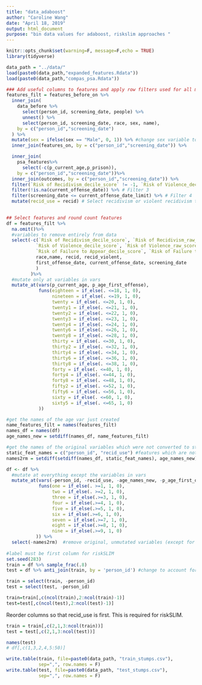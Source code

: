 ```yaml
---
title: "data_adaboost"
author: "Caroline Wang"
date: "April 18, 2019"
output: html_document
purpose: "bin data values for adaboost, riskslim approaches "
---
```


```r
knitr::opts_chunk$set(warning=F, message=F,echo = TRUE)
library(tidyverse)
```

```r
data_path = "../data/"
load(paste0(data_path,"expanded_features.Rdata"))
load(paste0(data_path,"compas_psa.Rdata"))

```

```r
### Add useful columns to features and apply row filters used for all models
features_filt = features_before_on %>%
  inner_join(
    data_before %>% 
      select(person_id, screening_date, people) %>%
      unnest() %>%
      select(person_id, screening_date, race, sex, name),
    by = c("person_id","screening_date")
  ) %>%
  mutate(sex = ifelse(sex == "Male", 0, 1)) %>% #change sex variable to numeric encoding
  inner_join(features_on, by = c("person_id","screening_date")) %>%

  inner_join(
    psa_features%>%
      select(-c(p_current_age,p_prison)), 
    by = c("person_id","screening_date"))%>%
  inner_join(outcomes, by = c("person_id","screening_date")) %>%
  filter(`Risk of Recidivism_decile_score` != -1, `Risk of Violence_decile_score` != -1) %>% # Filter 1
  filter(!is.na(current_offense_date)) %>% # Filter 3
  filter(screening_date <= current_offense_date_limit) %>% # Filter 4
  mutate(recid_use = recid) # Select recidivism or violent recidivism to use in this script 

         
## Select features and round count features
df = features_filt %>%
  na.omit()%>%
  #variables to remove entirely from data
  select(-c(`Risk of Recidivism_decile_score`, `Risk of Recidivism_raw_score`,
           `Risk of Violence_decile_score`, `Risk of Violence_raw_score`,
           `Risk of Failure to Appear_decile_score`, `Risk of Failure to Appear_raw_score`,
           race,name, recid, recid_violent,
           first_offense_date, current_offense_date, screening_date
           )
         )%>%
  #mutate only at variables in vars
  mutate_at(vars(p_current_age, p_age_first_offense), 
            funs(eighteen = if_else(. <=18, 1, 0), 
                 nineteen = if_else(. <=19, 1, 0),
                 twenty = if_else(. <=20, 1, 0),
                 twenty1 = if_else(. <=21, 1, 0),
                 twenty2 = if_else(. <=22, 1, 0),
                 twenty3 = if_else(. <=23, 1, 0),
                 twenty4 = if_else(. <=24, 1, 0),
                 twenty6 = if_else(. <=26, 1, 0),
                 twenty8 = if_else(. <=28, 1, 0),
                 thirty = if_else(. <=30, 1, 0),
                 thirty2 = if_else(. <=32, 1, 0),
                 thirty4 = if_else(. <=34, 1, 0),
                 thirty6 = if_else(. <=36, 1, 0),
                 thirty8 = if_else(. <=38, 1, 0),
                 forty = if_else(. <=40, 1, 0),
                 forty4 = if_else(. <=44, 1, 0),
                 forty8 = if_else(. <=48, 1, 0),
                 fifty2 = if_else(. <=52, 1, 0),
                 fifty6 = if_else(. <=56, 1, 0),
                 sixty = if_else(. <=60, 1, 0),
                 sixty5 = if_else(. <=65, 1, 0)
            ))

#get the names of the age var just created
name_features_filt = names(features_filt)
names_df = names(df)
age_names_new = setdiff(names_df, name_features_filt)

#get the names of the original variables which were not converted to stumps
static_feat_names = c("person_id", "recid_use") #features which are not converted to stumps
names2rm = setdiff(setdiff(names_df, static_feat_names), age_names_new)

df <- df %>%  
  #mutate at everything except the variables in vars 
  mutate_at(vars(-person_id, -recid_use, -age_names_new, -p_age_first_offense, -p_current_age),
            funs(one = if_else(. >=1, 1, 0), 
                 two = if_else(. >=2, 1, 0), 
                 three = if_else(.>=3, 1, 0),
                 four = if_else(.>=4, 1, 0),
                 five = if_else(.>=5, 1, 0),
                 six = if_else(.>=6, 1, 0),
                 seven = if_else(.>=7, 1, 0),
                 eight = if_else(.>=8, 1, 0),
                 nine = if_else(.>=9, 1, 0)
           )) %>%
  select(-names2rm)  #remove original, unmutated variables (except for those in the vars func above )
  
#label must be first column for riskSLIM
set.seed(283)
train = df %>% sample_frac(.8)
test = df %>% anti_join(train, by = 'person_id') #change to account for screening date!

train = select(train, -person_id)
test = select(test, -person_id)

train=train[,c(ncol(train),2:ncol(train)-1)]
test=test[,c(ncol(test),2:ncol(test)-1)]

```


Reorder columns so that recid_use is first. This is required for riskSLIM. 
```r
train = train[,c(2,1,3:ncol(train))]
test = test[,c(2,1,3:ncol(test))]

names(test)
# df[,c(1,3,2,4,5:50)]
```


```r
write.table(train, file=paste0(data_path, "train_stumps.csv"),
            sep=",", row.names = F)
write.table(test, file=paste0(data_path, "test_stumps.csv"),
            sep=",", row.names = F)

```

